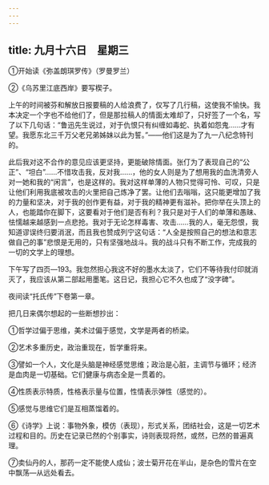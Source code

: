 ```yaml
---
---
---
```

title: 九月十六日　星期三
---




①开始读《弥盖朗琪罗传》（罗曼罗兰）

②《乌苏里江底西岸》要写楔子。

上午的时间被芬和解放日报要稿的人给浪费了，仅写了几行稿，这使我不愉快。我本决定一个字也不给他们了，但是那拉稿人的情面太难却了，只好签了一个名，写了以下几句话：“鲁迅先生说过，对于仇恨只有纠缠如毒蛇、执着如怨鬼……才有望。我愿东北三千万父老兄弟姊妹以此为誓。”——他们这是为了九一八纪念特刊的。

此后我对这不合作的意见应该更坚持，更能破除情面。张仃为了表现自己的“公正”、“坦白”……不惜攻击我，反对我……，他的女人则是为了想用我的血洗清旁人对一她和我的“闲言”，也是这样的。我对这样单薄的人物只觉得可怜、可叹，只是让他们利用我底被攻击的火里把自己炼净了罢。让他们去嗡嗡，这只能更增加了我的力量和坚决，对于我的创作更有益，对于我的精神更有滋补。把你举在头顶上的人，也能踏你在脚下，这要看对于他们是否有利？我只是对于人们的单薄和愚昧、怯懦越来越感到一点悲抢。我对于无论怎样毒害、攻击……我的人，毫无怨恨，我知道谬误终归要消泯，而且我也赞成列宁这句话：“人全是按照自己的想法和意志做自己的事”悲恨是无用的，只有坚强地战斗。我的战斗只有不断工作，完成我的一切的文学上的理想。

下午写了四页―193。我忽然担心我这不好的墨水太淡了，它们不等待我付印就消灭了，我应该从第二部起用墨笔。这日记，我担心它不久也成了“没字碑”。

夜间读“托氏传”下卷第一章。

把几日来偶尔想起的一些断想抄出：

①哲学过偏于思维，美术过偏于感觉，文学是两者的桥梁。

②艺术多重历史，政治重现在，哲学重将来。

③譬如一个人，文化是头脑是神经感觉思维；政治是心脏，主调节与循环；经济是血肉是一切基础。它们健康与病态全是一贯着的。

④性质表示特质，性格表示量与位置，性情表示弹性（感觉的）。

⑤感觉与思维它们是互相蒸馏着的。

⑥《诗学》上说：事物外象，模仿（表现），形式关系，团结社会，这是一切艺术过程和目的。历史在记录已然的个别事实，诗则表现将然，或然，已然的普遍真理。

⑦卖仙丹的人，那药一定不能使人成仙；波士菊开花在半山，是杂色的雪片在空中飘荡―从远处看去。